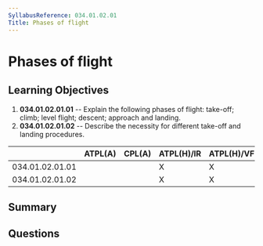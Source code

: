 ```yaml
---
SyllabusReference: 034.01.02.01
Title: Phases of flight
---
```


# Phases of flight

## Learning Objectives

1. **034.01.02.01.01** -- Explain the following phases of flight: take-off; climb;
   level flight; descent; approach and landing.
2. **034.01.02.01.02** -- Describe the necessity for different take-off and
   landing procedures.

|                 | ATPL(A) | CPL(A) | ATPL(H)/IR | ATPL(H)/VFR | CPL(H) | IR  | CBIR(A) |
| --------------- | ------- | ------ | ---------- | ----------- | ------ | --- | ------- |
| 034.01.02.01.01 |         |        | X          | X           | X      |     |         |
| 034.01.02.01.02 |         |        | X          | X           | X      |     |         |

## Summary

## Questions
